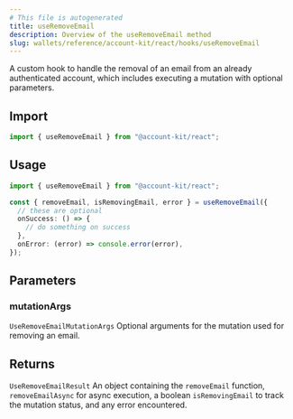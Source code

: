```yaml
---
# This file is autogenerated
title: useRemoveEmail
description: Overview of the useRemoveEmail method
slug: wallets/reference/account-kit/react/hooks/useRemoveEmail
---
```


A custom hook to handle the removal of an email from an already authenticated account, which includes executing a mutation with optional parameters.

## Import

```ts
import { useRemoveEmail } from "@account-kit/react";
```

## Usage

```ts twoslash
import { useRemoveEmail } from "@account-kit/react";

const { removeEmail, isRemovingEmail, error } = useRemoveEmail({
  // these are optional
  onSuccess: () => {
    // do something on success
  },
  onError: (error) => console.error(error),
});
```

## Parameters

### mutationArgs

`UseRemoveEmailMutationArgs`
Optional arguments for the mutation used for removing an email.

## Returns

`UseRemoveEmailResult`
An object containing the `removeEmail` function, `removeEmailAsync` for async execution, a boolean `isRemovingEmail` to track the mutation status, and any error encountered.
